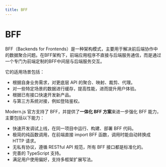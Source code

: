 ```yaml
---
title: BFF
---
```

# BFF

BFF（Backends for Frontends）是一种架构模式，主要用于解决前后端协作中的数据聚合问题。在BFF架构下，前端应用程序不直接与后端服务通信，而是通过一个专门为前端定制的BFF中间层与后端服务交互。

它的适用场景包括：

- 根据自身业务需求，对更底层 API 的聚合、映射、裁剪、代理。
- 对一些特定场景的数据进行缓存，提高性能，进而提升用户体验。
- 根据已有接口快速开发新产品。
- 与第三方系统对接，例如登陆鉴权。

Modern.js 官方支持了 BFF，并提供了**一体化 BFF 方案**来进一步强化 BFF 能力，主要包括以下能力：

- 快速开发调试上线，在同一项目中运行、构建、部署 BFF 代码。
- 极简的纯函数调用，在前端直接 import BFF 函数，调用时能自动转换成 HTTP 请求。
- 无私有协议，遵循 RESTful API 规范，所有 BFF 接口都是标准化的。
- 完善的 TypeScript 支持。
- 满足用户使用偏好，支持多框架扩展写法。
